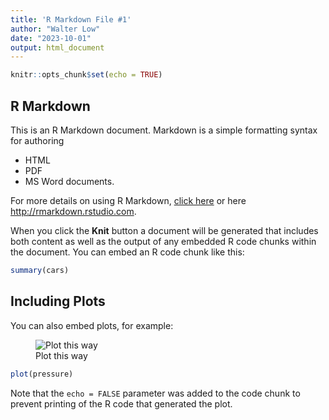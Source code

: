 ---
title: 'R Markdown File #1'
author: "Walter Low"
date: "2023-10-01"
output: html_document
---

```{r setup, include=FALSE}
knitr::opts_chunk$set(echo = TRUE)
```

## R Markdown

This is an R Markdown document. Markdown is a simple formatting syntax for authoring 

* HTML 
* PDF
* MS Word documents. 

For more details on using R Markdown, [click here](http://rmarkdown.rstudio.com) or here <http://rmarkdown.rstudio.com>.

When you click the **Knit** button a document will be generated that includes both content as well as the output of any embedded R code chunks within the document. You can embed an R code chunk like this:

```{r cars}
summary(cars)
```

## Including Plots

You can also embed plots, for example:

![Plot this way](https://upload.wikimedia.org/wikipedia/commons/thumb/8/84/Eo_circle_green_arrow-down.svg/2048px-Eo_circle_green_arrow-down.svg.png)

```{r pressure, echo=FALSE}
plot(pressure)
```

Note that the `echo = FALSE` parameter was added to the code chunk to prevent printing of the R code that generated the plot.
